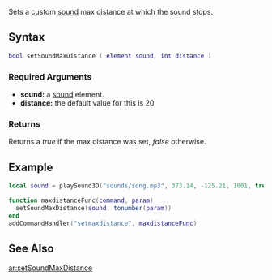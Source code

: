  
{{Client function}}
Sets a custom [[/sound.md|sound]] max distance at which the sound stops.

==Syntax== 
<syntaxhighlight lang="lua">bool setSoundMaxDistance ( element sound, int distance )</syntaxhighlight> 
{{OOP||[[/sound.md|sound]]:getMaxDistance|maxDistance|getSoundMaxDistance}}
===Required Arguments=== 
*'''sound:''' a [[/sound.md|sound]] element.
*'''distance:''' the default value for this is 20
===Returns===
Returns a ''true'' if the max distance was set, ''false'' otherwise.

==Example== 
<section name="Client" class="client" show="true">
<syntaxhighlight lang="lua">
local sound = playSound3D("sounds/song.mp3", 373.14, -125.21, 1001, true)

function maxdistanceFunc(command, param)
  setSoundMaxDistance(sound, tonumber(param))
end
addCommandHandler("setmaxdistance", maxdistanceFunc)
</syntaxhighlight>
</section>

==See Also==
{{Client_audio_functions}}

[[/ar:setSoundMaxDistance.md|ar:setSoundMaxDistance]]